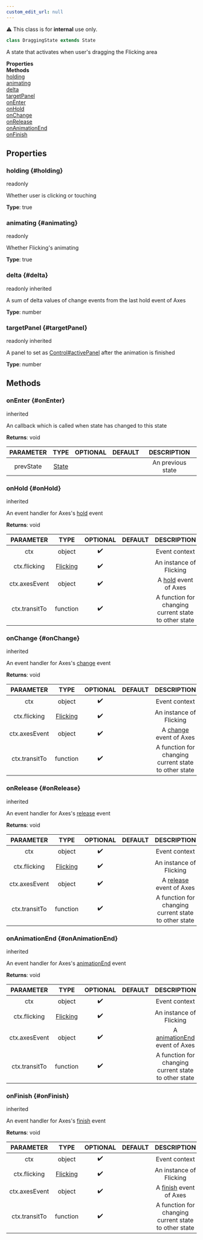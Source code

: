 ```yaml
---
custom_edit_url: null
---
```


<div className="notification is-warning my-2">⚠️ This class is for <strong>internal</strong> use only.</div>

```ts
class DraggingState extends State
```

<div>

</div>

A state that activates when user's dragging the Flicking area

<div className="container">
  <div className="row mb-2"><div className="col col--6"><strong>Properties</strong></div><div className="col col--6"><strong>Methods</strong></div></div>
  <div className="row"><div className="col col--6"><a href="#holding">holding</a><br/><a href="#animating">animating</a><br/><a href="#delta">delta</a><br/><a href="#targetPanel">targetPanel</a></div><div className="col col--6"><a href="#onEnter">onEnter</a><br/><a href="#onHold">onHold</a><br/><a href="#onChange">onChange</a><br/><a href="#onRelease">onRelease</a><br/><a href="#onAnimationEnd">onAnimationEnd</a><br/><a href="#onFinish">onFinish</a></div></div>
</div>

## Properties

### holding {#holding}

<div>
  <span className="badge badge--warning">readonly</span>
</div>

Whether user is clicking or touching

**Type**: true

### animating {#animating}

<div>
  <span className="badge badge--warning">readonly</span>
</div>

Whether Flicking's animating

**Type**: true

### delta {#delta}

<div>
  <span className="badge badge--warning">readonly</span>
  <span className="badge badge--danger">inherited</span>
</div>

A sum of delta values of change events from the last hold event of Axes

**Type**: number

### targetPanel {#targetPanel}

<div>
  <span className="badge badge--warning">readonly</span>
  <span className="badge badge--danger">inherited</span>
</div>

A panel to set as [Control#activePanel](Control#activePanel) after the animation is finished

**Type**: number

## Methods

### onEnter {#onEnter}

<div>
  <span className="badge badge--danger">inherited</span>
</div>

An callback which is called when state has changed to this state

**Returns**: void

|PARAMETER|TYPE|OPTIONAL|DEFAULT|DESCRIPTION|
|:---:|:---:|:---:|:---:|:---:|
|prevState|[State](State)|||An previous state|

### onHold {#onHold}

<div>
  <span className="badge badge--danger">inherited</span>
</div>

An event handler for Axes's [hold](https://naver.github.io/egjs-axes/release/latest/doc/eg.Axes.html#event:hold) event

**Returns**: void

|PARAMETER|TYPE|OPTIONAL|DEFAULT|DESCRIPTION|
|:---:|:---:|:---:|:---:|:---:|
|ctx|object|✔️||Event context|
|ctx.flicking|[Flicking](Flicking)|✔️||An instance of Flicking|
|ctx.axesEvent|object|✔️||A [hold](https://naver.github.io/egjs-axes/release/latest/doc/eg.Axes.html#event:hold) event of Axes|
|ctx.transitTo|function|✔️||A function for changing current state to other state|

### onChange {#onChange}

<div>
  <span className="badge badge--danger">inherited</span>
</div>

An event handler for Axes's [change](https://naver.github.io/egjs-axes/release/latest/doc/eg.Axes.html#event:change) event

**Returns**: void

|PARAMETER|TYPE|OPTIONAL|DEFAULT|DESCRIPTION|
|:---:|:---:|:---:|:---:|:---:|
|ctx|object|✔️||Event context|
|ctx.flicking|[Flicking](Flicking)|✔️||An instance of Flicking|
|ctx.axesEvent|object|✔️||A [change](https://naver.github.io/egjs-axes/release/latest/doc/eg.Axes.html#event:change) event of Axes|
|ctx.transitTo|function|✔️||A function for changing current state to other state|

### onRelease {#onRelease}

<div>
  <span className="badge badge--danger">inherited</span>
</div>

An event handler for Axes's [release](https://naver.github.io/egjs-axes/release/latest/doc/eg.Axes.html#event:release) event

**Returns**: void

|PARAMETER|TYPE|OPTIONAL|DEFAULT|DESCRIPTION|
|:---:|:---:|:---:|:---:|:---:|
|ctx|object|✔️||Event context|
|ctx.flicking|[Flicking](Flicking)|✔️||An instance of Flicking|
|ctx.axesEvent|object|✔️||A [release](https://naver.github.io/egjs-axes/release/latest/doc/eg.Axes.html#event:release) event of Axes|
|ctx.transitTo|function|✔️||A function for changing current state to other state|

### onAnimationEnd {#onAnimationEnd}

<div>
  <span className="badge badge--danger">inherited</span>
</div>

An event handler for Axes's [animationEnd](https://naver.github.io/egjs-axes/release/latest/doc/eg.Axes.html#event:animationEnd) event

**Returns**: void

|PARAMETER|TYPE|OPTIONAL|DEFAULT|DESCRIPTION|
|:---:|:---:|:---:|:---:|:---:|
|ctx|object|✔️||Event context|
|ctx.flicking|[Flicking](Flicking)|✔️||An instance of Flicking|
|ctx.axesEvent|object|✔️||A [animationEnd](https://naver.github.io/egjs-axes/release/latest/doc/eg.Axes.html#event:animationEnd) event of Axes|
|ctx.transitTo|function|✔️||A function for changing current state to other state|

### onFinish {#onFinish}

<div>
  <span className="badge badge--danger">inherited</span>
</div>

An event handler for Axes's [finish](https://naver.github.io/egjs-axes/release/latest/doc/eg.Axes.html#event:finish) event

**Returns**: void

|PARAMETER|TYPE|OPTIONAL|DEFAULT|DESCRIPTION|
|:---:|:---:|:---:|:---:|:---:|
|ctx|object|✔️||Event context|
|ctx.flicking|[Flicking](Flicking)|✔️||An instance of Flicking|
|ctx.axesEvent|object|✔️||A [finish](https://naver.github.io/egjs-axes/release/latest/doc/eg.Axes.html#event:finish) event of Axes|
|ctx.transitTo|function|✔️||A function for changing current state to other state|

